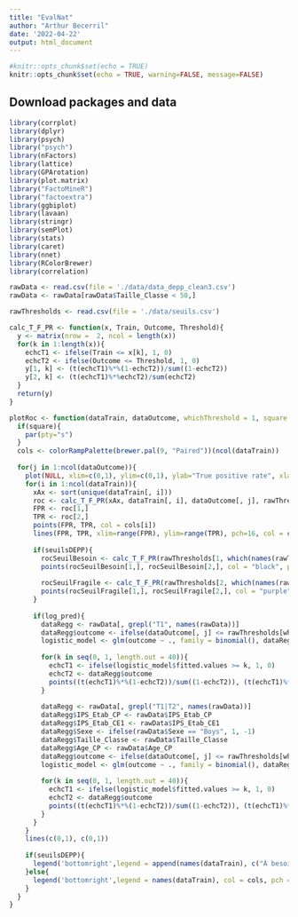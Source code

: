 ```yaml
---
title: "EvalNat"
author: "Arthur Becerril"
date: '2022-04-22'
output: html_document
---
```


```r
#knitr::opts_chunk$set(echo = TRUE)
knitr::opts_chunk$set(echo = TRUE, warning=FALSE, message=FALSE)
```

## Download packages and data

```r
library(corrplot)
library(dplyr)
library(psych)
library("psych")
library(nFactors)
library(lattice)
library(GPArotation)
library(plot.matrix)
library("FactoMineR")
library("factoextra")
library(ggbiplot)
library(lavaan)
library(stringr)
library(semPlot)
library(stats)
library(caret)
library(nnet)
library(RColorBrewer)
library(correlation)

rawData <- read.csv(file = './data/data_depp_clean3.csv')
rawData <- rawData[rawData$Taille_Classe < 50,]

rawThresholds <- read.csv(file = './data/seuils.csv')
```

```r
calc_T_F_PR <- function(x, Train, Outcome, Threshold){
  y <- matrix(nrow =  2, ncol = length(x))
  for(k in 1:length(x)){
    echcT1 <- ifelse(Train <= x[k], 1, 0)
    echcT2 <- ifelse(Outcome <= Threshold, 1, 0)
    y[1, k] <- (t(echcT1)%*%(1-echcT2))/sum((1-echcT2))
    y[2, k] <- (t(echcT1)%*%echcT2)/sum(echcT2)
  }
  return(y)
}
```

```r
plotRoc <- function(dataTrain, dataOutcome, whichThreshold = 1, square = TRUE, seuilsDEPP = TRUE, log_pred = TRUE){
  if(square){
    par(pty="s")
  }
  cols <- colorRampPalette(brewer.pal(9, "Paired"))(ncol(dataTrain))
  
  for(j in 1:ncol(dataOutcome)){
    plot(NULL, xlim=c(0,1), ylim=c(0,1), ylab="True positive rate", xlab="False positive rate", main = names(dataOutcome)[j])
    for(i in 1:ncol(dataTrain)){
      xAx <- sort(unique(dataTrain[, i]))
      roc <- calc_T_F_PR(xAx, dataTrain[, i], dataOutcome[, j], rawThresholds[whichThreshold, which(names(rawThresholds) == names(dataOutcome)[j])])
      FPR <- roc[1,]
      TPR <- roc[2,]
      points(FPR, TPR, col = cols[i])
      lines(FPR, TPR, xlim=range(FPR), ylim=range(TPR), pch=16, col = cols[i])
      
      if(seuilsDEPP){
        rocSeuilBesoin <- calc_T_F_PR(rawThresholds[1, which(names(rawThresholds) == names(dataTrain)[i])], dataTrain[, i], dataOutcome[, j], rawThresholds[whichThreshold, which(names(rawThresholds) == names(dataOutcome)[j])])
        points(rocSeuilBesoin[1,], rocSeuilBesoin[2,], col = "black", pch = 15)
        
        rocSeuilFragile <- calc_T_F_PR(rawThresholds[2, which(names(rawThresholds) == names(dataTrain)[i])], dataTrain[, i], dataOutcome[, j], rawThresholds[whichThreshold, which(names(rawThresholds) == names(dataOutcome)[j])])
        points(rocSeuilFragile[1,], rocSeuilFragile[2,], col = "purple", pch = 15)
      }
      
      if(log_pred){
        dataRegg <- rawData[, grepl("T1", names(rawData))]
        dataRegg$outcome <- ifelse(dataOutcome[, j] <= rawThresholds[whichThreshold, which(names(rawThresholds) == names(dataOutcome)[j])], 1, 0)
        logistic_model <- glm(outcome ~ ., family = binomial(), dataRegg)
        
        for(k in seq(0, 1, length.out = 40)){
          echcT1 <- ifelse(logistic_model$fitted.values >= k, 1, 0)
          echcT2 <- dataRegg$outcome
          points((t(echcT1)%*%(1-echcT2))/sum((1-echcT2)), (t(echcT1)%*%echcT2)/sum(echcT2), col = "red", pch = 16)
        }
        
        dataRegg <- rawData[, grepl("T1|T2", names(rawData))]
        dataRegg$IPS_Etab_CP <- rawData$IPS_Etab_CP
        dataRegg$IPS_Etab_CE1 <- rawData$IPS_Etab_CE1
        dataRegg$Sexe <- ifelse(rawData$Sexe == "Boys", 1, -1)
        dataRegg$Taille_Classe <- rawData$Taille_Classe
        dataRegg$Age_CP <- rawData$Age_CP
        dataRegg$outcome <- ifelse(dataOutcome[, j] <= rawThresholds[whichThreshold, which(names(rawThresholds) == names(dataOutcome)[j])], 1, 0)
        logistic_model <- glm(outcome ~ ., family = binomial(), dataRegg)
        
        for(k in seq(0, 1, length.out = 40)){
          echcT1 <- ifelse(logistic_model$fitted.values >= k, 1, 0)
          echcT2 <- dataRegg$outcome
          points((t(echcT1)%*%(1-echcT2))/sum((1-echcT2)), (t(echcT1)%*%echcT2)/sum(echcT2), col = "brown", pch = 16)
        }
      }
    }
    lines(c(0,1), c(0,1))
    
    if(seuilsDEPP){
      legend('bottomright',legend = append(names(dataTrain), c("À besoins", "Fragiles")), col = append(cols, c("black", "purple")), pch = append(rep(c(1), times = ncol(dataTrain)), c(15, 15)), ncol = 2, cex = 0.8)
    }else{
      legend('bottomright',legend = names(dataTrain), col = cols, pch = rep(c(1), times = ncol(dataTrain)), ncol = 2, cex = 0.8)
    }
  }
}
```





